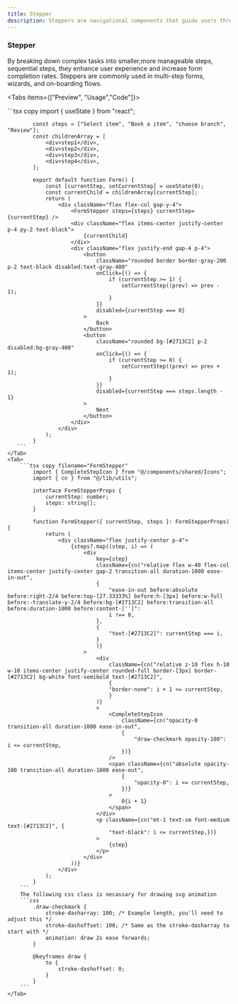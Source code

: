```yaml
---
title: Stepper
description: Steppers are navigational components that guide users through multi-step processes.
---
```



### Stepper

By breaking down complex tasks into smaller,more manageable steps, sequential steps, they enhance user experience and increase form completion rates. Steppers are commonly used in multi-step forms, wizards, and on-boarding flows.

<Tabs items={["Preview", "Usage","Code"]}>
    <Tab>
       <div className="rounded-md bg-white p-4">
            <FormStepperUsage />
        </div>
    </Tab>
    <Tab>
       ```tsx copy
            import { useState } from "react";

            const steps = ["Select item", "Book a item", "choose branch", "Review"];
            const childrenArray = [
                <div>step1</div>,
                <div>step2</div>,
                <div>step3</div>,
                <div>step4</div>,
            ];

            export default function Form() {
                const [currentStep, setCurrentStep] = useState(0);
                const currentChild = childrenArray[currentStep];
                return (
                    <div className="flex flex-col gap-y-4">
                        <FormStepper steps={steps} currentStep={currentStep} />
                        <div className="flex items-center justify-center p-4 py-2 text-black">
                            {currentChild}
                        </div>
                        <div className="flex justify-end gap-4 p-4">
                            <button
                                className="rounded border border-gray-200 p-2 text-black disabled:text-gray-400"
                                onClick={() => {
                                    if (currentStep >= 1) {
                                        setCurrentStep((prev) => prev - 1);
                                    }
                                }}
                                disabled={currentStep === 0}
                            >
                                Back
                            </button>
                            <button
                                className="rounded bg-[#2713C2] p-2 disabled:bg-gray-400"
                                onClick={() => {
                                    if (currentStep >= 0) {
                                        setCurrentStep((prev) => prev + 1);
                                    }
                                }}
                                disabled={currentStep === steps.length - 1}
                            >
                                Next
                            </button>
                        </div>
                    </div>
                );
            }
       ```
    </Tab>
    <Tab>
        ```tsx copy filename="FormStepper"
            import { CompleteStepIcon } from "@/components/shared/Icons";
            import { cn } from "@/lib/utils";

            interface FormStepperProps {
                currentStep: number;
                steps: string[];
            }

            function FormStepper({ currentStep, steps }: FormStepperProps) {
                return (
                    <div className="flex justify-center p-4">
                        {steps?.map((step, i) => (
                            <div
                                key={step}
                                className={cn("relative flex w-40 flex-col items-center justify-center gap-2 transition-all duration-1000 ease-in-out",
                                {
                                    "ease-in-out before:absolute before:right-2/4 before:top-[27.33333%] before:h-[3px] before:w-full before:-translate-y-2/4 before:bg-[#2713C2] before:transition-all before:duration-1000 before:content-['']":
                                    i !== 0,
                                },
                                {
                                    "text-[#2713C2]": currentStep === i,
                                }
                                )}
                            >
                                <div
                                    className={cn("relative z-10 flex h-10 w-10 items-center justify-center rounded-full border-[3px] border-[#2713C2] bg-white font-semibold text-[#2713C2]",
                                    {
                                    "border-none": i + 1 <= currentStep,
                                    }
                                )}
                                >
                                    <CompleteStepIcon
                                        className={cn("opacity-0 transition-all duration-1000 ease-in-out",
                                        {
                                            "draw-checkmark opacity-100": i <= currentStep,
                                        })}
                                    />
                                    <span className={cn("absolute opacity-100 transition-all duration-1000 ease-out",
                                        {
                                            "opacity-0": i <= currentStep,
                                        })}
                                    >
                                        0{i + 1}
                                    </span>
                                </div>
                                <p className={cn("mt-1 text-sm font-medium text-[#2713C2]", {
                                    "text-black": i <= currentStep,})}
                                >
                                    {step}
                                </p>
                            </div>
                        ))}
                    </div>
                );
            }
        ```
        The following css class is necassary for drawing svg animation
        ```css
            .draw-checkmark {
                stroke-dasharray: 100; /* Example length, you'll need to adjust this */
                stroke-dashoffset: 100; /* Same as the stroke-dasharray to start with */
                animation: draw 2s ease forwards;
            }

            @keyframes draw {
                to {
                    stroke-dashoffset: 0;
                }
            }
        ```
    </Tab>

</Tabs>
